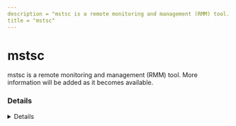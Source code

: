 ```yaml
---
description = "mstsc is a remote monitoring and management (RMM) tool. More information will be added as it becomes available."
title = "mstsc"
---
```




# mstsc

mstsc is a remote monitoring and management (RMM) tool. More information will be added as it becomes available.

### Details
<Details author={""}
         category={""}
         created={""}
         website={""}
         lastModified={""}
         privileges={""}
         free={ "" }
         verification={""}
/>

#### Installation Paths
<Card code={ ["C:\\Windows\\System32\\mstsc.exe", "*Windows\\System32\\mstsc.exe"] }/>





### Forensic Artifacts








### Detections
- Detects potential processes activity of mstsc RMM tool
  - [Sigma Rule](https://github.com/magicsword-io/LOLRMM/blob/main/detections/sigma/mstsc_processes_sigma.yml)


